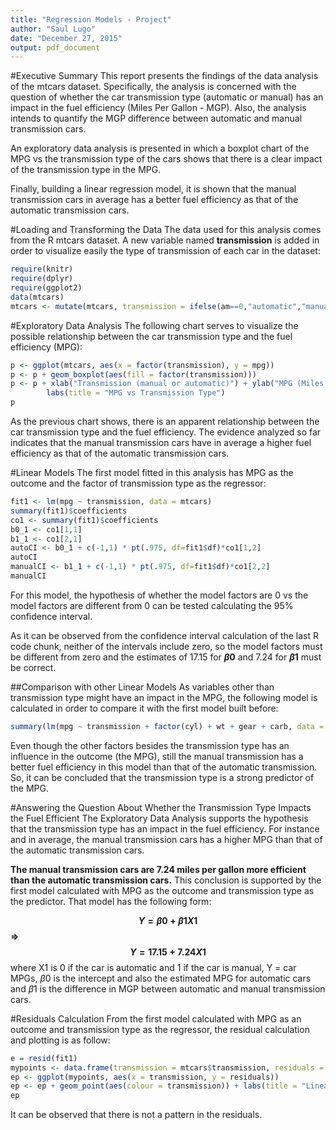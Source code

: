 ```yaml
---
title: "Regression Models - Project"
author: "Saul Lugo"
date: "December 27, 2015"
output: pdf_document
---
```

#Executive Summary
This report presents the findings of the data analysis of the mtcars dataset. Specifically, the analysis is concerned with the question of whether the car transmission type (automatic or manual) has an impact in the fuel efficiency (Miles Per Gallon - MGP). Also, the analysis intends to quantify the MGP difference between automatic and manual transmission cars.

An exploratory data analysis is presented in which a boxplot chart of the MPG vs the transmission type of the cars shows that there is a clear impact of the transmission type in the MPG.

Finally, building a linear regression model, it is shown that the manual transmission cars in average has a better fuel efficiency as that of the automatic transmission cars.

#Loading and Transforming the Data
The data used for this analysis comes from the R mtcars dataset. A new variable named **transmission** is added in order to visualize easily the type of transmission of each car in the dataset:

```r
require(knitr)
require(dplyr)
require(ggplot2)
data(mtcars)
mtcars <- mutate(mtcars, transmission = ifelse(am==0,"automatic","manual"))
```

#Exploratory Data Analysis
The following chart serves to visualize the possible relationship between the car transmission type and the fuel efficiency (MPG):

```r
p <- ggplot(mtcars, aes(x = factor(transmission), y = mpg))
p <- p + geom_boxplot(aes(fill = factor(transmission)))
p <- p + xlab("Transmission (manual or automatic)") + ylab("MPG (Miles Per Gallon)") +
        labs(title = "MPG vs Transmission Type")
p
```

As the previous chart shows, there is an apparent relationship between the car transmission type and the fuel efficiency. The evidence analyzed so far indicates that the manual transmission cars have in average a higher fuel efficiency as that of the automatic transmission cars. 

#Linear Models
The first model fitted in this analysis has MPG as the outcome and the factor of transmission type as the regressor:
```r
fit1 <- lm(mpg ~ transmission, data = mtcars)
summary(fit1)$coefficients
co1 <- summary(fit1)$coefficients
b0_1 <- co1[1,1]
b1_1 <- co1[2,1]
autoCI <- b0_1 + c(-1,1) * pt(.975, df=fit1$df)*co1[1,2]
autoCI
manualCI <- b1_1 + c(-1,1) * pt(.975, df=fit1$df)*co1[2,2]
manualCI
```

For this model, the hypothesis of whether the model factors are 0 vs the model factors are different from 0 can be tested calculating the 95% confidence interval.

As it can be observed from the confidence interval calculation of the last R code chunk, neither of the intervals include zero, so the model factors must be different from zero and the estimates of 17.15 for **$\beta{0}$** and 7.24 for **$\beta{1}$** must be correct. 

##Comparison with other Linear Models
As variables other than transmission type might have an impact in the MPG, the following model is calculated in order to compare it with the first model built before:

```r
summary(lm(mpg ~ transmission + factor(cyl) + wt + gear + carb, data = mtcars))$coefficients
```

Even though the other factors besides the transmission type has an influence in the outcome (the MPG), still the manual transmission has a better fuel efficiency in this model than that of the automatic transmission. So, it can be concluded that the transmission type is a strong predictor of the MPG.

#Answering the Question About Whether the Transmission Type Impacts the Fuel Efficient
The Exploratory Data Analysis supports the hypothesis that the transmission type has an impact in the fuel efficiency. For instance and in average, the manual transmission cars has a higher MPG than that of the automatic transmission cars. 

**The manual transmission cars are 7.24 miles per gallon more efficient than the automatic transmission cars.** This conclusion is supported by the first model calculated with MPG as the outcome and transmission type as the predictor. That model has the following form:

**$$ Y = \beta{0} + \beta{1}X1$$ =>** 
**$$ Y = 17.15 + 7.24X1$$** 
where X1 is 0 if the car is automatic and 1 if the car is manual, Y = car MPGs, $\beta{0}$ is the intercept and also the estimated MPG for automatic cars and $\beta{1}$ is the difference in MGP between automatic and manual transmission cars.

#Residuals Calculation
From the first model calculated with MPG as an outcome and transmission type as the regressor, the residual calculation and plotting is as follow:
```r
e = resid(fit1)
mypoints <- data.frame(transmission = mtcars$transmission, residuals = e)
ep <- ggplot(mypoints, aes(x = transmission, y = residuals))
ep <- ep + geom_point(aes(colour = transmission)) + labs(title = "Linear Model Residuals")
ep
```

It can be observed that there is not a pattern in the residuals.